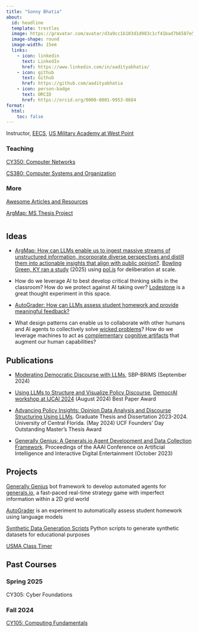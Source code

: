 ```yaml
---
title: "Sonny Bhatia"
about:
  id: headline
  template: trestles
  image: https://gravatar.com/avatar/d3a9cc1b103d1d983c1cf41bad7b6587e5efd5a2525866b9fce14dcb5f949fcf?size=360
  image-shape: round
  image-width: 15em
  links:
    - icon: linkedin
      text: LinkedIn
      href: https://www.linkedin.com/in/aadityabhatia/
    - icon: github
      text: Github
      href: https://github.com/aadityabhatia
    - icon: person-badge
      text: ORCID
      href: https://orcid.org/0000-0001-9953-8684
format:
  html:
    toc: false
---
```


::: {#headline}

Instructor, [EECS](https://www.westpoint.edu/academics/departments/electrical-engineering-and-computer-science), [US Military Academy at West Point](https://www.westpoint.edu/)


### Teaching

[<i class="bi bi-hdd-network"></i> CY350: Computer Networks](https://cy350.bhatia.dev/){.btn .btn-primary .disabled}

[<i class="bi bi-cpu"></i> CS380: Computer Systems and Organization](https://cs380.bhatia.dev/){.btn .btn-primary .disabled}


### More

[<i class="bi bi-bookmark-star"></i> Awesome Articles and Resources](/awesome){.btn .btn-primary}

[<i class="bi bi-mortarboard"></i> ArgMap: MS Thesis Project](https://argmap.bhatia.dev/){.btn .btn-primary}

:::

<div style="margin-top: 3em;"></div>


## Ideas

- [ArgMap: How can LLMs enable us to ingest massive streams of unstructured information, incorporate diverse perspectives and distill them into actionable insights that align with public opinion?](https://argmap.bhatia.dev/). [Bowling Green, KY ran a study](https://polygraph-cool.github.io/m2-report/) (2025) using [pol.is](https://pol.is/) for deliberation at scale.

- How do we leverage AI to best develop critical thinking skills in the classroom? How do we protect against AI taking over? [Lodestone](https://maggieappleton.com/lodestone/) is a great thought experiment in this space.

- [AutoGrader: How can LLMs assess student homework and provide meaningful feedback?](https://github.com/aadityabhatia/autograder)

- What design patterns can enable us to collaborate with other humans and AI agents to collectively solve [wicked problems](https://en.m.wikipedia.org/wiki/Wicked_problem)? How do we leverage machines to act as [complementary](https://nautil.us/will-ai-harm-us-better-to-ask-how-well-reckon-with-our-hybrid-nature-236098/) [cognitive artifacts](https://doi.org/10.1007/BF02032391) that augment our human capabilities?


## Publications

- [Moderating Democratic Discourse with LLMs](https://link.springer.com/chapter/10.1007/978-3-031-72241-7_12), SBP-BRiMS (September 2024)

- [Using LLMs to Structure and Visualize Policy Discourse](https://doi.org/10.1007/978-981-97-9536-9_5), [DemocrAI workshop at IJCAI 2024](https://sites.google.com/view/democrai2024) (August 2024) [<i class="bi bi-award"></i> Best Paper Award]{.btn .btn-success .disabled}

- [Advancing Policy Insights: Opinion Data Analysis and Discourse Structuring Using LLMs](https://stars.library.ucf.edu/etd2023/204/). Graduate Thesis and Dissertation 2023-2024. University of Central Florida. (May 2024) [<i class="bi bi-award"></i> UCF Founders' Day Outstanding Master's Thesis Award]{.btn .btn-success .disabled}

- [Generally Genius: A Generals.io Agent Development and Data Collection Framework](https://ojs.aaai.org/index.php/AIIDE/article/view/27536). Proceedings of the AAAI Conference on Artificial Intelligence and Interactive Digital Entertainment (October 2023)


## Projects

[<i class="bi bi-robot"></i> Generally Genius](https://corsaircoalition.github.io/){.btn .btn-info} bot framework to develop automated agents for [generals.io](https://generals.io/), a fast-paced real-time strategy game with imperfect information within a 2D grid world

[<i class="bi bi-github"></i> AutoGrader](https://github.com/aadityabhatia/autograder){.btn .btn-info} is an experiment to automatically assess student homework using language models

[<i class="bi bi-github"></i> Synthetic Data Generation Scripts](https://github.com/aadityabhatia/synthetic-dataset-generators){.btn .btn-info} Python scripts to generate synthetic datasets for educational purposes

[<i class="bi bi-hourglass-split"></i> USMA Class Timer](https://classtime.bhatia.dev/){.btn .btn-info}


## Past Courses

### Spring 2025
[<i class="bi bi-clipboard-data"></i> CY305: Cyber Foundations]{.btn .btn-secondary .disabled}

### Fall 2024
[<i class="bi bi-pc-display-horizontal"></i> CY105: Computing Fundamentals](https://cy105.bhatia.dev/){.btn .btn-primary}
